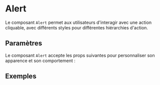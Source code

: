 
<Meta title="Components/Alert" of={Alert} />

# Alert

Le composant `Alert` permet aux utilisateurs d'interagir avec une action cliquable, avec différents styles pour différentes hiérarchies d'action.

## Paramètres

Le composant `Alert` accepte les props suivantes pour personnaliser son apparence et son comportement :

<Controls />

## Exemples

<Stories />

